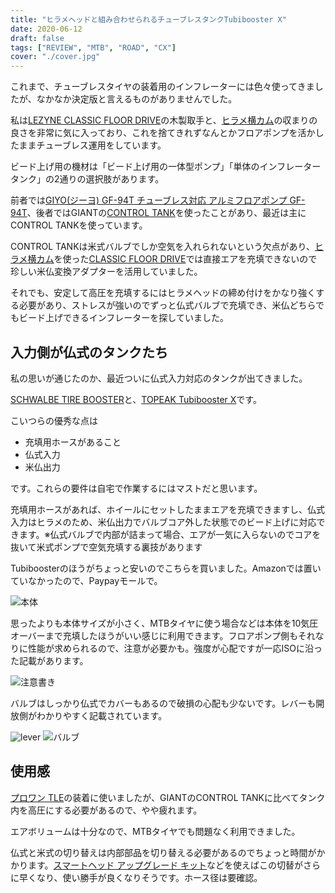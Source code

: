 ```yaml
---
title: "ヒラメヘッドと組み合わせられるチューブレスタンクTubibooster X"
date: 2020-06-12
draft: false
tags: ["REVIEW", "MTB", "ROAD", "CX"]
cover: "./cover.jpg"
---
```


これまで、チューブレスタイヤの装着用のインフレーターには色々使ってきましたが、なかなか決定版と言えるものがありませんでした。

私は[LEZYNE CLASSIC FLOOR DRIVE](https://www.amazon.co.jp/dp/B0753CL283/?tag=gensobunya-22)の木製取手と、[ヒラメ横カム](https://www.amazon.co.jp/dp/B01G1O3JBA/?tag=gensobunya-22)の収まりの良さを非常に気に入っており、これを捨てきれずなんとかフロアポンプを活かしたままチューブレス運用をしています。

ビード上げ用の機材は「ビード上げ用の一体型ポンプ」「単体のインフレータータンク」の2通りの選択肢があります。

前者では[GIYO(ジーヨ) GF-94T チューブレス対応 アルミフロアポンプ GF-94T](https://www.amazon.co.jp/dp/B01JG277DA/?tag=gensobunya-22)、後者ではGIANTの[CONTROL TANK](https://www.giant.co.jp/giant20/acc_datail.php?p_id=A0000131)を使ったことがあり、最近は主にCONTROL TANKを使っています。

CONTROL TANKは米式バルブでしか空気を入れられないという欠点があり、[ヒラメ横カム](https://www.amazon.co.jp/dp/B01G1O3JBA/?tag=gensobunya-22)を使った[CLASSIC FLOOR DRIVE](https://www.amazon.co.jp/dp/B0753CL283/?tag=gensobunya-22)では直接エアを充填できないので珍しい米仏変換アダプターを活用していました。

それでも、安定して高圧を充填するにはヒラメヘッドの締め付けをかなり強くする必要があり、ストレスが強いのでずっと仏式バルブで充填でき、米仏どちらでもビード上げできるインフレーターを探していました。

## 入力側が仏式のタンクたち

私の思いが通じたのか、最近ついに仏式入力対応のタンクが出てきました。

[SCHWALBE TIRE BOOSTER](https://www.amazon.co.jp/dp/B0773KVMV6/?tag=gensobunya-22)と、[TOPEAK Tubibooster X](https://topeak.jp/pump/ppm11300.html)です。

<Amzn asin="B0773KVMV6" />

こいつらの優秀な点は

- 充填用ホースがあること
- 仏式入力
- 米仏出力

です。これらの要件は自宅で作業するにはマストだと思います。

充填用ホースがあれば、ホイールにセットしたままエアを充填できますし、仏式入力はヒラメのため、米仏出力でバルブコア外した状態でのビード上げに対応できます。※仏式バルブで内部が詰まって場合、エアが一気に入らないのでコアを抜いて米式ポンプで空気充填する裏技があります

Tubiboosterのほうがちょっと安いのでこちらを買いました。Amazonでは置いていなかったので、Paypayモールで。

![本体](./cover.jpg)

思ったよりも本体サイズが小さく、MTBタイヤに使う場合などは本体を10気圧オーバーまで充填したほうがいい感じに利用できます。フロアポンプ側もそれなりに性能が求められるので、注意が必要かも。強度が心配ですが一応ISOに沿った記載があります。

![注意書き](./caution.jpg)

バルブはしっかり仏式でカバーもあるので破損の心配も少ないです。レバーも開放側がわかりやすく記載されています。

![lever](./lever.jpg)
![バルブ](./valve.jpg)

## 使用感

[プロワン TLE](https://www.amazon.co.jp/dp/B07WPV58SC/?tag=gensobunya-22)の装着に使いましたが、GIANTのCONTROL TANKに比べてタンク内を高圧にする必要があるので、やや疲れます。

エアボリュームは十分なので、MTBタイヤでも問題なく利用できました。

仏式と米式の切り替えは内部部品を切り替える必要があるのでちょっと時間がかかります。[スマートヘッド アップグレード キット](https://www.amazon.co.jp/dp/B004BUC576/?tag=gensobunya-22)などを使えばこの切替がさらに早くなり、使い勝手が良くなりそうです。ホース径は要確認。

<Amzn asin="B004BUC576" />
